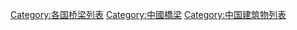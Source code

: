 [[Category:各国桥梁列表|Category:各国桥梁列表]]
[[Category:中國橋梁|Category:中國橋梁]]
[[Category:中国建筑物列表|Category:中国建筑物列表]]